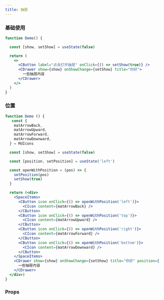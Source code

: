 ```yaml
---
title: 抽屉
---
```


### 基础使用

```jsx live
function Demo() {

  const [show, setShow] = useState(false)

  return (
    <>
      <CButton label="点击打开抽屉" onClick={() => setShow(true)} />
      <CDrawer show={show} onShowChange={setShow} title="你好">
        一些抽屉内容
      </CDrawer>
    </>
  )
}
```

### 位置

```jsx live
function Demo () {
   const {
    matArrowBack,
    matArrowUpward,
    matArrowForward,
    matArrowDownward,
  } = MdIcons

  const [show, setShow] = useState(false)

  const [position, setPosition] = useState('left')

  const openWithPosition = (pos) => {
    setPosition(pos)
    setShow(true)
  }

  return (<div>
    <SpaceItems>
      <CButton icon onClick={() => openWithPosition('left')}>
        <CIcon content={matArrowBack} />
      </CButton>
      <CButton icon onClick={() => openWithPosition('top')}>
        <CIcon content={matArrowUpward} />
      </CButton>
      <CButton icon onClick={() => openWithPosition('right')}>
        <CIcon content={matArrowForward} />
      </CButton>
      <CButton icon onClick={() => openWithPosition('bottom')}>
        <CIcon content={matArrowDownward} />
      </CButton>
    </SpaceItems>
    <CDrawer show={show} onShowChange={setShow} title="你好" position={position}>
      一些抽屉内容
    </CDrawer>
  </div>)
}
```

### Props

<PropTable name="CDrawer" typeWidth="280px" />